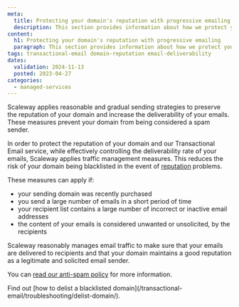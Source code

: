 ```yaml
---
meta:
  title: Protecting your domain's reputation with progressive emailing
  description: This section provides information about how we protect your domain's reputation with progressive emailing
content:
  h1: Protecting your domain's reputation with progressive emailing
  paragraph: This section provides information about how we protect your domain's reputation with progressive emailing
tags: transactional-email domain-reputation email-deliverability
dates:
  validation: 2024-11-13
  posted: 2023-04-27
categories:
  - managed-services
---
```


Scaleway applies reasonable and gradual sending strategies to preserve the reputation of your domain and increase the deliverability of your emails. These measures prevent your domain from being considered a spam sender.

In order to protect the reputation of your domain and our Transactional Email service, while effectively controlling the deliverability rate of your emails, Scaleway applies traffic management measures. This reduces the risk of your domain being blacklisted in the event of [reputation](/transactional-email/concepts/#ip-reputation) problems.

These measures can apply if:

- your sending domain was recently purchased
- you send a large number of emails in a short period of time
- your recipient list contains a large number of incorrect or inactive email addresses
- the content of your emails is considered unwanted or unsolicited, by the recipients

Scaleway reasonably manages email traffic to make sure that your emails are delivered to recipients and that your domain maintains a good reputation as a legitimate and solicited email sender.

You can [read our anti-spam policy](https://tem.s3.fr-par.scw.cloud/antispam_policy.pdf) for more information.

<Message type="tip">
  Find out [how to delist a blacklisted domain](/transactional-email/troubleshooting/delist-domain/).
</Message>